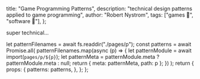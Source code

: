 
  title: "Game Programming Patterns",
  description: "technical design patterns applied to game programming",
  author: "Robert Nystrom",
  tags: ["games 🎲", "software 💾"],
};

<PLHead title={meta.title} description={meta.description} />

<PLNav patterns={props.patterns} currentTitle={meta.title} />

<PLMeta
  title={meta.title}
  description={meta.description}
  author={meta.author}
  tags={meta.tags}
/>

super technical…

<PLLinks>
  <PLLink
    title="Game Programming Patterns (Goodreads)"
    url="https://www.goodreads.com/book/show/15499449-game-programming-patterns"
  />
</PLLinks>

  let patternFilenames = await fs.readdir("./pages/p");
  const patterns = await Promise.all(
    patternFilenames.map(async (p) => {
      let patternModule = await import(`pages/p/${p}`);
      let patternMeta = patternModule.meta ? patternModule.meta : null;
      return { meta: patternMeta, path: p };
    })
  );
  return {
    props: {
      patterns: patterns,
    },
  };
};
